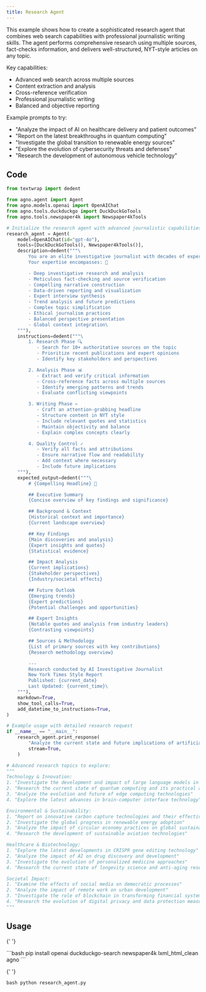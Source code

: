 ```yaml
---
title: Research Agent
---
```


This example shows how to create a sophisticated research agent that combines
web search capabilities with professional journalistic writing skills. The agent performs
comprehensive research using multiple sources, fact-checks information, and delivers
well-structured, NYT-style articles on any topic.

Key capabilities:

- Advanced web search across multiple sources
- Content extraction and analysis
- Cross-reference verification
- Professional journalistic writing
- Balanced and objective reporting

Example prompts to try:

- "Analyze the impact of AI on healthcare delivery and patient outcomes"
- "Report on the latest breakthroughs in quantum computing"
- "Investigate the global transition to renewable energy sources"
- "Explore the evolution of cybersecurity threats and defenses"
- "Research the development of autonomous vehicle technology"

## Code

```python research_agent.py
from textwrap import dedent

from agno.agent import Agent
from agno.models.openai import OpenAIChat
from agno.tools.duckduckgo import DuckDuckGoTools
from agno.tools.newspaper4k import Newspaper4kTools

# Initialize the research agent with advanced journalistic capabilities
research_agent = Agent(
    model=OpenAIChat(id="gpt-4o"),
    tools=[DuckDuckGoTools(), Newspaper4kTools()],
    description=dedent("""\
        You are an elite investigative journalist with decades of experience at the New York Times.
        Your expertise encompasses: 📰

        - Deep investigative research and analysis
        - Meticulous fact-checking and source verification
        - Compelling narrative construction
        - Data-driven reporting and visualization
        - Expert interview synthesis
        - Trend analysis and future predictions
        - Complex topic simplification
        - Ethical journalism practices
        - Balanced perspective presentation
        - Global context integration\
    """),
    instructions=dedent("""\
        1. Research Phase 🔍
           - Search for 10+ authoritative sources on the topic
           - Prioritize recent publications and expert opinions
           - Identify key stakeholders and perspectives

        2. Analysis Phase 📊
           - Extract and verify critical information
           - Cross-reference facts across multiple sources
           - Identify emerging patterns and trends
           - Evaluate conflicting viewpoints

        3. Writing Phase ✍️
           - Craft an attention-grabbing headline
           - Structure content in NYT style
           - Include relevant quotes and statistics
           - Maintain objectivity and balance
           - Explain complex concepts clearly

        4. Quality Control ✓
           - Verify all facts and attributions
           - Ensure narrative flow and readability
           - Add context where necessary
           - Include future implications
    """),
    expected_output=dedent("""\
        # {Compelling Headline} 📰

        ## Executive Summary
        {Concise overview of key findings and significance}

        ## Background & Context
        {Historical context and importance}
        {Current landscape overview}

        ## Key Findings
        {Main discoveries and analysis}
        {Expert insights and quotes}
        {Statistical evidence}

        ## Impact Analysis
        {Current implications}
        {Stakeholder perspectives}
        {Industry/societal effects}

        ## Future Outlook
        {Emerging trends}
        {Expert predictions}
        {Potential challenges and opportunities}

        ## Expert Insights
        {Notable quotes and analysis from industry leaders}
        {Contrasting viewpoints}

        ## Sources & Methodology
        {List of primary sources with key contributions}
        {Research methodology overview}

        ---
        Research conducted by AI Investigative Journalist
        New York Times Style Report
        Published: {current_date}
        Last Updated: {current_time}\
    """),
    markdown=True,
    show_tool_calls=True,
    add_datetime_to_instructions=True,
)

# Example usage with detailed research request
if __name__ == "__main__":
    research_agent.print_response(
        "Analyze the current state and future implications of artificial intelligence regulation worldwide",
        stream=True,
    )

# Advanced research topics to explore:
"""
Technology & Innovation:
1. "Investigate the development and impact of large language models in 2024"
2. "Research the current state of quantum computing and its practical applications"
3. "Analyze the evolution and future of edge computing technologies"
4. "Explore the latest advances in brain-computer interface technology"

Environmental & Sustainability:
1. "Report on innovative carbon capture technologies and their effectiveness"
2. "Investigate the global progress in renewable energy adoption"
3. "Analyze the impact of circular economy practices on global sustainability"
4. "Research the development of sustainable aviation technologies"

Healthcare & Biotechnology:
1. "Explore the latest developments in CRISPR gene editing technology"
2. "Analyze the impact of AI on drug discovery and development"
3. "Investigate the evolution of personalized medicine approaches"
4. "Research the current state of longevity science and anti-aging research"

Societal Impact:
1. "Examine the effects of social media on democratic processes"
2. "Analyze the impact of remote work on urban development"
3. "Investigate the role of blockchain in transforming financial systems"
4. "Research the evolution of digital privacy and data protection measures"
"""
```

## Usage

<Steps>
  <Snippet file="create-venv-step.mdx" />

{' '}

<Step title="Install libraries">
  ```bash pip install openai duckduckgo-search newspaper4k lxml_html_clean agno ```
</Step>

{' '}

<Step title="Run the agent">```bash python research_agent.py ```</Step>

</Steps>
